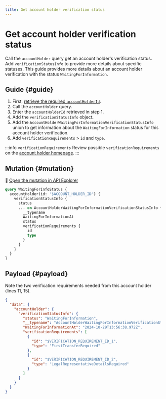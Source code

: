 ```yaml
---
title: Get account holder verification status
---
```


# Get account holder verification status

Call the  `accountHolder`  query get an account holder's verification status.
Add `verificationStatusInfo` to provide more details about specific statuses.
This guide provides more details about an account holder verification with the status `WaitingForInformation`.

## Guide {#guide}

1. First, [retrieve the required `accountHolderId`](./sandbox.mdx#simulate-status-update-get-id).
1. Call the `accountHolder` query.
1. Enter the `accountHolderId` retrieved in step 1.
1. Add the `verificationStatusInfo` object.
1. Add the `AccountHolderWaitingForInformationVerificationStatusInfo` union to get information about the `WaitingForInformation` status for this account holder verification.
1. Add `verificationRequirements` > `id` and `type`.

:::info `verificationRequirements`
Review possible `verificationRequirements` on the [account holder homepage](./index.mdx#waiting-for-info).
:::

## Mutation {#mutation}

🔎 [Open the mutation in API Explorer](https://explorer.swan.io?query=cXVlcnkgV2FpdGluZ0ZvckluZm9TdGF0dXMgewogIGFjY291bnRIb2xkZXIoaWQ6ICIkQUNDT1VOVF9IT0xERVJfSUQiKSB7CiAgICB2ZXJpZmljYXRpb25TdGF0dXNJbmZvIHsKICAgICAgc3RhdHVzCiAgICAgIC4uLiBvbiBBY2NvdW50SG9sZGVyV2FpdGluZ0ZvckluZm9ybWF0aW9uVmVyaWZpY2F0aW9uU3RhdHVzSW5mbyB7CiAgICAgICAgX190eXBlbmFtZQogICAgICAgIFdhaXRpbmdGb3JJbmZvcm1hdGlvbkF0CiAgICAgICAgc3RhdHVzCiAgICAgICAgdmVyaWZpY2F0aW9uUmVxdWlyZW1lbnRzIHsKICAgICAgICAgIGlkCiAgICAgICAgICB0eXBlCiAgICAgICAgfQogICAgICB9CiAgICB9CiAgfQp9Cg%3D%3D&tab=api)

```graphql {2-3,5,9-11} showLineNumbers
query WaitingForInfoStatus {
  accountHolder(id: "$ACCOUNT_HOLDER_ID") {
    verificationStatusInfo {
      status
      ... on AccountHolderWaitingForInformationVerificationStatusInfo {
        __typename
        WaitingForInformationAt
        status
        verificationRequirements {
          id
          type
        }
      }
    }
  }
}
```

## Payload {#payload}

Note the two verification requirements needed from this account holder (lines 11, 15).

```json {5,11,15} showLineNumbers
{
  "data": {
    "accountHolder": {
      "verificationStatusInfo": {
        "status": "WaitingForInformation",
        "__typename": "AccountHolderWaitingForInformationVerificationStatusInfo",
        "WaitingForInformationAt": "2024-10-29T13:56:38.972Z",
        "verificationRequirements": [
          {
            "id": "$VERIFICATION_REQUIREMENT_ID_1",
            "type": "FirstTransferRequired"
          },
          {
            "id": "$VERIFICATION_REQUIREMENT_ID_2",
            "type": "LegalRepresentativeDetailsRequired"
          }
        ]
      }
    }
  }
}
```